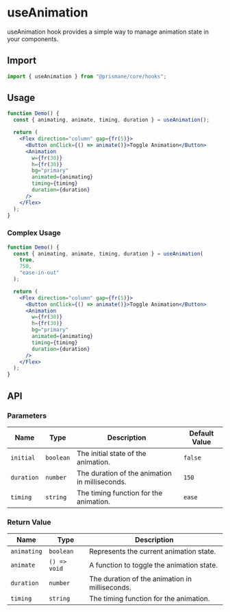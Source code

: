 # useAnimation

useAnimation hook provides a simple way to manage animation state in your components.

## Import

```js
import { useAnimation } from "@prismane/core/hooks";
```

## Usage

```jsx
function Demo() {
  const { animating, animate, timing, duration } = useAnimation();

  return (
    <Flex direction="column" gap={fr(5)}>
      <Button onClick={() => animate()}>Toggle Animation</Button>
      <Animation
        w={fr(30)}
        h={fr(30)}
        bg="primary"
        animated={animating}
        timing={timing}
        duration={duration}
      />
    </Flex>
  );
}
```

### Complex Usage

```jsx
function Demo() {
  const { animating, animate, timing, duration } = useAnimation(
    true,
    750,
    "ease-in-out"
  );

  return (
    <Flex direction="column" gap={fr(5)}>
      <Button onClick={() => animate()}>Toggle Animation</Button>
      <Animation
        w={fr(30)}
        h={fr(30)}
        bg="primary"
        animated={animating}
        timing={timing}
        duration={duration}
      />
    </Flex>
  );
}
```

## API

### Parameters

| Name       | Type      | Description                                    | Default Value |
| ---------- | --------- | ---------------------------------------------- | ------------- |
| `initial`  | `boolean` | The initial state of the animation.            | `false`       |
| `duration` | `number`  | The duration of the animation in milliseconds. | `150`         |
| `timing`   | `string`  | The timing function for the animation.         | `ease`        |

### Return Value

| Name        | Type         | Description                                    |
| ----------- | ------------ | ---------------------------------------------- |
| `animating` | `boolean`    | Represents the current animation state.        |
| `animate`   | `() => void` | A function to toggle the animation state.      |
| `duration`  | `number`     | The duration of the animation in milliseconds. |
| `timing`    | `string`     | The timing function for the animation.         |
